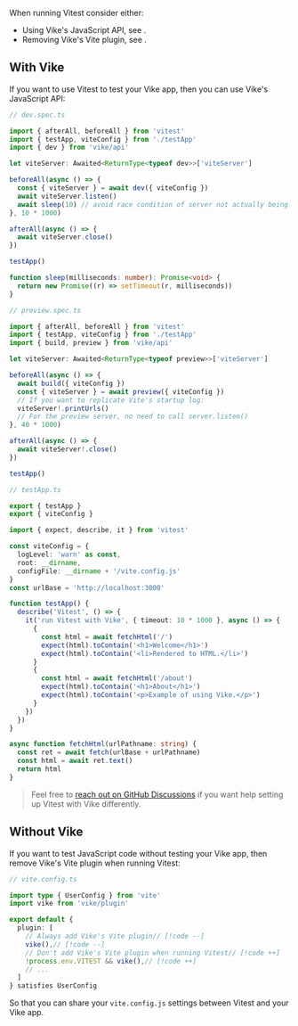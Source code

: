 
When running Vitest consider either:
 - Using Vike's JavaScript API, see <Link href="#with-vike" />.
 - Removing Vike's Vite plugin, see <Link href="#without-vike" />.

## With Vike

If you want to use Vitest to test your Vike app, then you can use <Link href="/api">Vike's JavaScript API</Link>:

```ts
// dev.spec.ts

import { afterAll, beforeAll } from 'vitest'
import { testApp, viteConfig } from './testApp'
import { dev } from 'vike/api'

let viteServer: Awaited<ReturnType<typeof dev>>['viteServer']

beforeAll(async () => {
  const { viteServer } = await dev({ viteConfig })
  await viteServer.listen()
  await sleep(10) // avoid race condition of server not actually being ready
}, 10 * 1000)

afterAll(async () => {
  await viteServer.close()
})

testApp()

function sleep(milliseconds: number): Promise<void> {
  return new Promise((r) => setTimeout(r, milliseconds))
}
```

```ts
// preview.spec.ts

import { afterAll, beforeAll } from 'vitest'
import { testApp, viteConfig } from './testApp'
import { build, preview } from 'vike/api'

let viteServer: Awaited<ReturnType<typeof preview>>['viteServer']

beforeAll(async () => {
  await build({ viteConfig })
  const { viteServer } = await preview({ viteConfig })
  // If you want to replicate Vite's startup log:
  viteServer!.printUrls()
  // For the preview server, no need to call server.listen()
}, 40 * 1000)

afterAll(async () => {
  await viteServer!.close()
})

testApp()
```

```ts
// testApp.ts

export { testApp }
export { viteConfig }

import { expect, describe, it } from 'vitest'

const viteConfig = {
  logLevel: 'warn' as const,
  root: __dirname,
  configFile: __dirname + '/vite.config.js'
}
const urlBase = 'http://localhost:3000'

function testApp() {
  describe('Vitest', () => {
    it('run Vitest with Vike', { timeout: 10 * 1000 }, async () => {
      {
        const html = await fetchHtml('/')
        expect(html).toContain('<h1>Welcome</h1>')
        expect(html).toContain('<li>Rendered to HTML.</li>')
      }
      {
        const html = await fetchHtml('/about')
        expect(html).toContain('<h1>About</h1>')
        expect(html).toContain('<p>Example of using Vike.</p>')
      }
    })
  })
}

async function fetchHtml(urlPathname: string) {
  const ret = await fetch(urlBase + urlPathname)
  const html = await ret.text()
  return html
}
```

> Feel free to [reach out on GitHub Discussions](https://github.com/vikejs/vike/discussions) if you want help setting up Vitest with Vike differently.


## Without Vike

If you want to test JavaScript code without testing your Vike app, then remove <Link href="/vite-plugin">Vike's Vite plugin</Link> when running Vitest:

```ts
// vite.config.ts

import type { UserConfig } from 'vite'
import vike from 'vike/plugin'

export default {
  plugin: [
    // Always add Vike's Vite plugin// [!code --]
    vike(),// [!code --]
    // Don't add Vike's Vite plugin when running Vitest// [!code ++]
    !process.env.VITEST && vike(),// [!code ++]
    // ...
  ]
} satisfies UserConfig
```

So that you can share your `vite.config.js` settings between Vitest and your Vike app.
